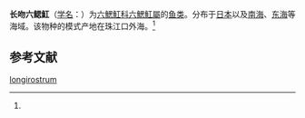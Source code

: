 {{NoteTA|G1=LS}}
{{Speciesbox
| name = 长吻六鳃魟
| status = 
| status_system = 
| image = 
| genus = Hexatrygon
| species = longirostrum
| authority = (Chu et Meng, 1981)<ref name='id5262'>{{cite web| url =http://www.bioinfo.cn/db05/BjdwSpecies.php?action=view&id=5262| title =长吻六鳃魟| work =《中国动物物种编目数据库》| publisher =中国科学院微生物研究所| author =中国科学院动物研究所| accessdate =2009-04-11| deadurl =yes| archiveurl =https://web.archive.org/web/20160305095322/http://www.bioinfo.cn/db05/BjdwSpecies.php?action=view&id=5262| archivedate =2016-03-05}}</ref>
}}

'''长吻六鳃魟'''（[[学名|学名]]：{{lang|la|''Hexatrygon longirostrum''}}）为[[六鰓魟科|六鰓魟科]][[六鰓魟屬|六鰓魟屬]]的[[鱼类|鱼类]]。分布于[[日本|日本]]以及[[南海|南海]]、[[东海|东海]]等海域。该物种的模式产地在珠江口外海。<ref name='id5262'/>

==参考文献==
{{reflist}}

{{Wikispecies|Hexatrygon longirostrum}}

[[Category:六鰓魟屬|longirostrum]]


{{鱼类小作品}}